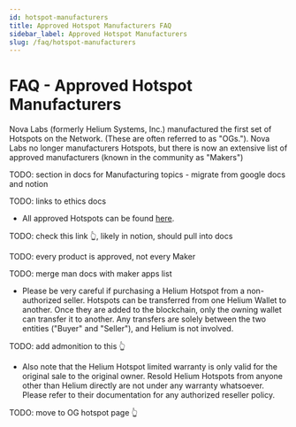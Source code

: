 ```yaml
---
id: hotspot-manufacturers
title: Approved Hotspot Manufacturers FAQ
sidebar_label: Approved Hotspot Manufacturers
slug: /faq/hotspot-manufacturers
---
```


# FAQ - Approved Hotspot Manufacturers

Nova Labs (formerly Helium Systems, Inc.) manufactured the first set of Hotspots on the Network.
(These are often referred to as "OGs."). Nova Labs no longer manufacturers Hotspots, but there is
now an extensive list of approved manufacturers (known in the community as "Makers")


TODO: section in docs for Manufacturing topics - migrate from google docs and notion

TODO: links to ethics docs

- All approved Hotspots can be found [here](/mine-hnt).

TODO: check this link 👆, likely in notion, should pull into docs

TODO: every product is approved, not every Maker

TODO: merge man docs with maker apps list

- Please be very careful if purchasing a Helium Hotspot from a non-authorized seller. Hotspots can
  be transferred from one Helium Wallet to another. Once they are added to the blockchain, only the
  owning wallet can transfer it to another. Any transfers are solely between the two entities
  ("Buyer" and "Seller"), and Helium is not involved.

TODO: add admonition to this 👆

- Also note that the Helium Hotspot limited warranty is only valid for the original sale to the
  original owner. Resold Helium Hotspots from anyone other than Helium directly are not under any
  warranty whatsoever. Please refer to their documentation for any authorized reseller policy.

TODO: move to OG hotspot page 👆
